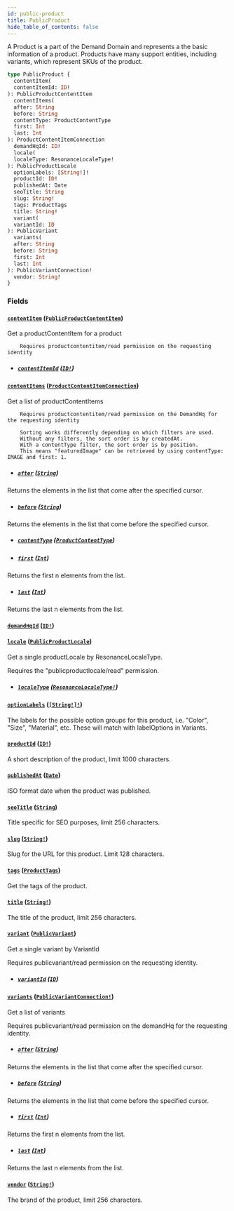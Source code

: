 ```yaml
---
id: public-product
title: PublicProduct
hide_table_of_contents: false
---
```



A Product is a part of the Demand Domain and represents a the basic information of a product.
Products have many support entities, including variants, which represent SKUs of the product.

```graphql
type PublicProduct {
  contentItem(
  contentItemId: ID!
): PublicProductContentItem
  contentItems(
  after: String
  before: String
  contentType: ProductContentType
  first: Int
  last: Int
): ProductContentItemConnection
  demandHqId: ID!
  locale(
  localeType: ResonanceLocaleType!
): PublicProductLocale
  optionLabels: [String!]!
  productId: ID!
  publishedAt: Date
  seoTitle: String
  slug: String!
  tags: ProductTags
  title: String!
  variant(
  variantId: ID
): PublicVariant
  variants(
  after: String
  before: String
  first: Int
  last: Int
): PublicVariantConnection!
  vendor: String!
}
```


### Fields

#### [`contentItem`](#) ([`PublicProductContentItem`](/demand/api/graphql-storefront/reference/objects/public-product-content-item))

Get a productContentItem for a product

        Requires productcontentitem/read permission on the requesting identity
- ##### [`contentItemId`](#) ([`ID!`](/demand/api/graphql-storefront/reference/scalars/id))




#### [`contentItems`](#) ([`ProductContentItemConnection`](/demand/api/graphql-storefront/reference/objects/product-content-item-connection))

Get a list of productContentItems

        Requires productcontentitem/read permission on the DemandHq for the requesting identity

        Sorting works differently depending on which filters are used.
        Without any filters, the sort order is by createdAt.
        With a contentType filter, the sort order is by position.
        This means "featuredImage" can be retrieved by using contentType: IMAGE and first: 1.
- ##### [`after`](#) ([`String`](/demand/api/graphql-storefront/reference/scalars/string))

Returns the elements in the list that come after the specified cursor.


- ##### [`before`](#) ([`String`](/demand/api/graphql-storefront/reference/scalars/string))

Returns the elements in the list that come before the specified cursor.


- ##### [`contentType`](#) ([`ProductContentType`](/demand/api/graphql-storefront/reference/enums/product-content-type))




- ##### [`first`](#) ([`Int`](/demand/api/graphql-storefront/reference/scalars/int))

Returns the first n elements from the list.


- ##### [`last`](#) ([`Int`](/demand/api/graphql-storefront/reference/scalars/int))

Returns the last n elements from the list.


#### [`demandHqId`](#) ([`ID!`](/demand/api/graphql-storefront/reference/scalars/id))




#### [`locale`](#) ([`PublicProductLocale`](/demand/api/graphql-storefront/reference/objects/public-product-locale))

Get a single productLocale by ResonanceLocaleType.
            
Requires the "publicproductlocale/read" permission.
- ##### [`localeType`](#) ([`ResonanceLocaleType!`](/demand/api/graphql-storefront/reference/enums/resonance-locale-type))




#### [`optionLabels`](#) ([`[String!]!`](/demand/api/graphql-storefront/reference/scalars/string))

The labels for the possible option groups for this product, i.e. "Color", "Size", "Material", etc.
These will match with labelOptions in Variants.


#### [`productId`](#) ([`ID!`](/demand/api/graphql-storefront/reference/scalars/id))

A short description of the product, limit 1000 characters.


#### [`publishedAt`](#) ([`Date`](/demand/api/graphql-storefront/reference/scalars/date))

ISO format date when the product was published.


#### [`seoTitle`](#) ([`String`](/demand/api/graphql-storefront/reference/scalars/string))

Title specific for SEO purposes, limit 256 characters.


#### [`slug`](#) ([`String!`](/demand/api/graphql-storefront/reference/scalars/string))

Slug for the URL for this product. Limit 128 characters.


#### [`tags`](#) ([`ProductTags`](/demand/api/graphql-storefront/reference/objects/product-tags))

Get the tags of the product.


#### [`title`](#) ([`String!`](/demand/api/graphql-storefront/reference/scalars/string))

The title of the product, limit 256 characters.


#### [`variant`](#) ([`PublicVariant`](/demand/api/graphql-storefront/reference/objects/public-variant))

Get a single variant by VariantId

Requires publicvariant/read permission on the requesting identity.
- ##### [`variantId`](#) ([`ID`](/demand/api/graphql-storefront/reference/scalars/id))




#### [`variants`](#) ([`PublicVariantConnection!`](/demand/api/graphql-storefront/reference/objects/public-variant-connection))

Get a list of variants

Requires publicvariant/read permission on the demandHq for the requesting identity.
- ##### [`after`](#) ([`String`](/demand/api/graphql-storefront/reference/scalars/string))

Returns the elements in the list that come after the specified cursor.


- ##### [`before`](#) ([`String`](/demand/api/graphql-storefront/reference/scalars/string))

Returns the elements in the list that come before the specified cursor.


- ##### [`first`](#) ([`Int`](/demand/api/graphql-storefront/reference/scalars/int))

Returns the first n elements from the list.


- ##### [`last`](#) ([`Int`](/demand/api/graphql-storefront/reference/scalars/int))

Returns the last n elements from the list.


#### [`vendor`](#) ([`String!`](/demand/api/graphql-storefront/reference/scalars/string))

The brand of the product, limit 256 characters.




